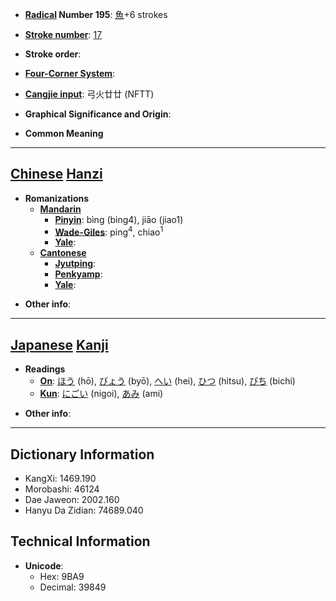 * '''[[Wiktionary:Chinese radical index| Radical]] Number 195''': [[Wiktionary:Chinese radical index 魚|魚]]+6 strokes

* '''[[Wiktionary:Chinese total strokes index|Stroke number]]''': [[Wiktionary:Chinese total strokes index 17|17]]

* '''Stroke order''': 

* '''[[Wiktionary:Chinese four corner index|Four-Corner System]]''': 

* '''[[Wiktionary:Chinese Cangjie index|Cangjie input]]''': 弓火廿廿 (NFTT)

* '''Graphical Significance and Origin''': 

* '''Common Meaning'''

----

== [[Chinese]] [[Hanzi]] ==

* '''Romanizations'''
** '''[[Mandarin]]'''
*** '''[[Pinyin]]''': bìng (bing4), jiāo (jiao1)
*** '''[[Wade-Giles]]''': ping<sup>4</sup>, chiao<sup>1</sup>
*** '''[[Yale]]''': 
** '''[[Cantonese]]'''
*** '''[[Jyutping]]''':
*** '''[[Penkyamp]]''': 
*** '''[[Yale]]''': 

* '''Other info''': 

----

== [[Japanese]] [[Kanji]] ==

* '''Readings'''
** '''[[On]]''': [[ほう]] (hō), [[びょう]] (byō), [[へい]] (hei), [[ひつ]] (hitsu), [[びち]] (bichi)
** '''[[Kun]]''': [[にごい]] (nigoi), [[あみ]] (ami)

* '''Other info''':  

----

== Dictionary Information ==

* KangXi: 1469.190
* Morobashi: 46124
* Dae Jaweon: 2002.160
* Hanyu Da Zidian: 74689.040

== Technical Information ==

* '''Unicode''':
** Hex: 9BA9
** Decimal: 39849